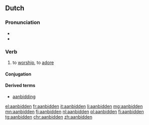 ==Dutch==

===Pronunciation===
* {{audio|Nl-aanbidden.ogg|audio|lang=nl}}
* {{IPA|/aːnˈbɪdə(n)/|lang=nl}}

===Verb===
{{nl-verb|aanbad|aanbeden}}

# to [[worship]], to [[adore]]

====Conjugation====
{{nl-conj-st|class=5|pref=aan|bid|bad|beden|bidde|bade|baadt}}

====Derived terms====
* [[aanbidding]]

[[el:aanbidden]]
[[fr:aanbidden]]
[[it:aanbidden]]
[[li:aanbidden]]
[[mg:aanbidden]]
[[mn:aanbidden]]
[[fj:aanbidden]]
[[nl:aanbidden]]
[[pl:aanbidden]]
[[fi:aanbidden]]
[[tg:aanbidden]]
[[chr:aanbidden]]
[[zh:aanbidden]]